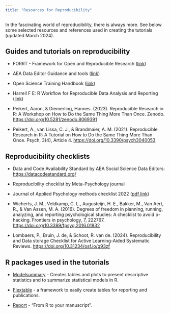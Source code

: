 ```yaml
---
title: "Resources for Reproducibility"
---
```


In the fascinating world of reproducibility, there is always more. See below some selected resources and references used in creating the tutorials (updated March 2024).

## Guides and tutorials on reproducibility

-   FORRT - Framework for Open and Reproducible Research ([link](https://forrt.org/))

-   AEA Data Editor Guidance and tools ([link](https://aeadataeditor.github.io/))

-   Open Science Training Handbook ([link](https://open-science-training-handbook.gitbook.io/book/02opensciencebasics/04reproducibleresearchanddataanalysis))

-   Harrell F E: R Workflow for Reproducible Data Analysis and Reporting ([link](https://hbiostat.org/rflow/))

-   Peikert, Aaron, & Diemerling, Hannes. (2023). Reproducible Research in R: A Workshop on How to Do the Same Thing More Than Once. Zenodo. <https://doi.org/10.5281/zenodo.8069391>

-   Peikert, A., van Lissa, C. J., & Brandmaier, A. M. (2021). Reproducible Research in R: A Tutorial on How to Do the Same Thing More Than Once. Psych, 3(4), Article 4. <https://doi.org/10.3390/psych3040053>

## Reproducibility checklists

-   Data and Code Availability Standard by AEA Social Science Data Editors: <https://datacodestandard.org/>

-   Reproducibility checklist by Meta-Psychology journal

-   Journal of Applied Psychology methods checklist 2022 ([pdf link](https://www.apa.org/pubs/journals/features/apl-manuscript-checklist.pdf))

-   Wicherts, J. M., Veldkamp, C. L., Augusteijn, H. E., Bakker, M., Van Aert, R., & Van Assen, M. A. (2016). Degrees of freedom in planning, running, analyzing, and reporting psychological studies: A checklist to avoid p-hacking. Frontiers in psychology, 7, 222767. <https://doi.org/10.3389/fpsyg.2016.01832>

-   Lombaers, P., Bruin, J. de, & Schoot, R. van de. (2024). Reproducibility and Data storage Checklist for Active Learning-Aided Systematic Reviews. <https://doi.org/10.31234/osf.io/g93zf>

## R packages used in the tutorials

-   [Modelsummary](https://modelsummary.com/index.html) - Creates tables and plots to present descriptive statistics and to summarize statistical models in R.

-   [Flextable](https://ardata-fr.github.io/flextable-book/) - a framework to easily create tables for reporting and publications.

-   [Report](https://easystats.github.io/report/) - "From R to your manuscript".
